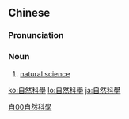 {{also|自然科学}}
==Chinese==
{{zh-forms|s=自然科学|type=22}}

===Pronunciation===
{{zh-pron
|m=zìrán kēxué
|c=zi6 jin4 fo1 hok6
|cat=n
}}

===Noun===
{{zh-noun}}

# [[natural science]]

[[Category:zh:Sciences|自00自然科學]]

[[ko:自然科學]]
[[lo:自然科學]]
[[ja:自然科學]]